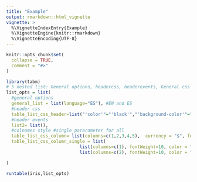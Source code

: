 ```yaml
---
title: "Example"
output: rmarkdown::html_vignette
vignette: >
  %\VignetteIndexEntry{Example}
  %\VignetteEngine{knitr::rmarkdown}
  %\VignetteEncoding{UTF-8}
---
```


```r
knitr::opts_chunk$set(
  collapse = TRUE,
  comment = "#>"
)
```

```r
library(tabm)
# 5 nested list: General options, headercss, headerevents, General css columns, Single css columns
list_opts = list(
  #general options
  general_list = list(language="ES"), #EN and ES
  #header css
  table_list_css_header=list("'color'"="'black'","'background-color'"="'yellow'"), #color,back,
  #header events
  list2= list(),
  #colnames style #single pararameter for all
  table_list_css_column= list(columns=c(1,2,3,4,5),  currency = "$", fontWeight=10, color = "gray", backgroundColor = "green"),
  table_list_css_column_single = list(
                            list(columns=c(1), fontWeight=10, color = "yellow", backgroundColor = "green"),
                            list(columns=c(2), fontWeight=10, color = "black", backgroundColor = "green"))

)

runtable(iris,list_opts)

```
